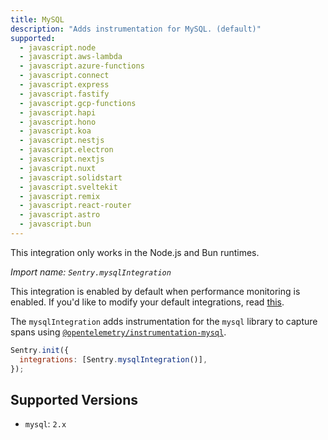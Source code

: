 ```yaml
---
title: MySQL
description: "Adds instrumentation for MySQL. (default)"
supported:
  - javascript.node
  - javascript.aws-lambda
  - javascript.azure-functions
  - javascript.connect
  - javascript.express
  - javascript.fastify
  - javascript.gcp-functions
  - javascript.hapi
  - javascript.hono
  - javascript.koa
  - javascript.nestjs
  - javascript.electron
  - javascript.nextjs
  - javascript.nuxt
  - javascript.solidstart
  - javascript.sveltekit
  - javascript.remix
  - javascript.react-router
  - javascript.astro
  - javascript.bun
---
```


<Alert>

This integration only works in the Node.js and Bun runtimes.

</Alert>

_Import name: `Sentry.mysqlIntegration`_

This integration is enabled by default when performance monitoring is enabled. If you'd like to modify your default integrations, read [this](./../#modifying-default-integrations).

The `mysqlIntegration` adds instrumentation for the `mysql` library to capture spans using [`@opentelemetry/instrumentation-mysql`](https://www.npmjs.com/package/@opentelemetry/instrumentation-mysql).

```JavaScript
Sentry.init({
  integrations: [Sentry.mysqlIntegration()],
});
```

## Supported Versions

- `mysql`: `2.x`
